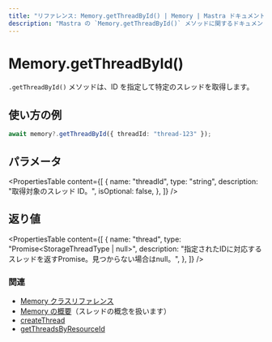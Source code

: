 ```yaml
---
title: "リファレンス: Memory.getThreadById() | Memory | Mastra ドキュメント"
description: "Mastra の `Memory.getThreadById()` メソッドに関するドキュメント。ID で特定のスレッドを取得します。"
---
```


# Memory.getThreadById()

`.getThreadById()` メソッドは、ID を指定して特定のスレッドを取得します。

## 使い方の例

```typescript
await memory?.getThreadById({ threadId: "thread-123" });
```


## パラメータ

<PropertiesTable
  content={[
    {
      name: "threadId",
      type: "string",
      description: "取得対象のスレッド ID。",
      isOptional: false,
    },
  ]}
/>

## 返り値

<PropertiesTable
  content={[
    {
      name: "thread",
      type: "Promise<StorageThreadType | null>",
      description:
        "指定されたIDに対応するスレッドを返すPromise。見つからない場合はnull。",
    },
  ]}
/>

### 関連

- [Memory クラスリファレンス](/reference/memory/memory-class)
- [Memory の概要](/docs/memory/overview)（スレッドの概念を扱います）
- [createThread](/reference/memory/createThread)
- [getThreadsByResourceId](/reference/memory/getThreadsByResourceId)